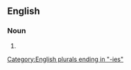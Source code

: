 ==English==

===Noun===
{{head|en|noun plural form}}

# {{plural of|morbidity|lang=en}}

[[Category:English plurals ending in "-ies"]]